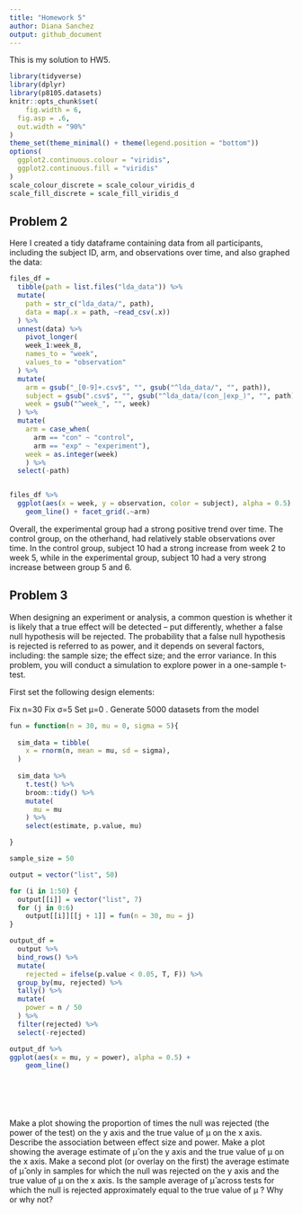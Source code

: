 ```yaml
---
title: "Homework 5"
author: Diana Sanchez
output: github_document
---
```


This is my solution to HW5.

```r
library(tidyverse)
library(dplyr)
library(p8105.datasets)
knitr::opts_chunk$set(
	fig.width = 6, 
  fig.asp = .6,
  out.width = "90%"
)
theme_set(theme_minimal() + theme(legend.position = "bottom"))
options(
  ggplot2.continuous.colour = "viridis",
  ggplot2.continuous.fill = "viridis"
)
scale_colour_discrete = scale_colour_viridis_d
scale_fill_discrete = scale_fill_viridis_d
```



## Problem 2
Here I created a tidy dataframe containing data from all participants, including the subject ID, arm, and observations over time, and also graphed the data:

```r
files_df = 
  tibble(path = list.files("lda_data")) %>%
  mutate(
    path = str_c("lda_data/", path),
    data = map(.x = path, ~read_csv(.x))
  ) %>%
  unnest(data) %>%
    pivot_longer(
    week_1:week_8,
    names_to = "week",
    values_to = "observation"
  ) %>%
  mutate(
    arm = gsub("_[0-9]+.csv$", "", gsub("^lda_data/", "", path)),
    subject = gsub(".csv$", "", gsub("^lda_data/(con_|exp_)", "", path)),
    week = gsub("^week_", "", week)
  ) %>%
  mutate(
    arm = case_when(
      arm == "con" ~ "control",
      arm == "exp" ~ "experiment"),
    week = as.integer(week)
    ) %>%
  select(-path)


files_df %>%
  ggplot(aes(x = week, y = observation, color = subject), alpha = 0.5) + 
	geom_line() + facet_grid(.~arm)

```


Overall, the experimental group had a strong positive trend over time. The control group, on the otherhand, had relatively stable observations over time. In the control group, subject 10 had a strong increase from week 2 to week 5, while in the experimental group, subject 10 had a very strong increase between group 5 and 6.


## Problem 3

When designing an experiment or analysis, a common question is whether it is likely that a true effect will be detected – put differently, whether a false null hypothesis will be rejected. The probability that a false null hypothesis is rejected is referred to as power, and it depends on several factors, including: the sample size; the effect size; and the error variance. In this problem, you will conduct a simulation to explore power in a one-sample t-test.

First set the following design elements:

Fix n=30
Fix σ=5
Set μ=0
. Generate 5000 datasets from the model

```r
fun = function(n = 30, mu = 0, sigma = 5){
  
  sim_data = tibble(
    x = rnorm(n, mean = mu, sd = sigma),
  )
  
  sim_data %>%
    t.test() %>% 
    broom::tidy() %>%
    mutate(
      mu = mu
    ) %>% 
    select(estimate, p.value, mu)

}

sample_size = 50

output = vector("list", 50)

for (i in 1:50) {
  output[[i]] = vector("list", 7)
  for (j in 0:6)
    output[[i]][[j + 1]] = fun(n = 30, mu = j)
}

output_df =
  output %>%
  bind_rows() %>%
  mutate(
    rejected = ifelse(p.value < 0.05, T, F)) %>%
  group_by(mu, rejected) %>%
  tally() %>%
  mutate(
    power = n / 50
  ) %>%
  filter(rejected) %>% 
  select(-rejected)

output_df %>%
ggplot(aes(x = mu, y = power), alpha = 0.5) + 
	geom_line()

  


  

```


Make a plot showing the proportion of times the null was rejected (the power of the test) on the y axis and the true value of μ
 on the x axis. Describe the association between effect size and power.
Make a plot showing the average estimate of μ̂
 on the y axis and the true value of μ
 on the x axis. Make a second plot (or overlay on the first) the average estimate of μ̂
 only in samples for which the null was rejected on the y axis and the true value of μ
 on the x axis. Is the sample average of μ̂
 across tests for which the null is rejected approximately equal to the true value of μ
? Why or why not?
